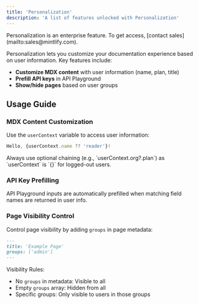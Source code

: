 ```yaml
---
title: 'Personalization'
description: 'A list of features unlocked with Personalization'
---
```


<Note>
  Personalization is an enterprise feature. To get access, [contact sales](mailto:sales@mintlify.com).
</Note>

Personalization lets you customize your documentation experience based on user information. Key features include:

- **Customize MDX content** with user information (name, plan, title)
- **Prefill API keys** in API Playground
- **Show/hide pages** based on user groups

## Usage Guide

### MDX Content Customization
Use the `userContext` variable to access user information:

```jsx
Hello, {userContext.name ?? 'reader'}!
```

<Note>
  Always use optional chaining (e.g., `userContext.org?.plan`) as `userContext` is `{}` for logged-out users.
</Note>

### API Key Prefilling
API Playground inputs are automatically prefilled when matching field names are returned in user info.

### Page Visibility Control
Control page visibility by adding `groups` in page metadata:

```md
---
title: 'Example Page'
groups: ['admin']
---
```

Visibility Rules:
- No `groups` in metadata: Visible to all
- Empty `groups` array: Hidden from all
- Specific groups: Only visible to users in those groups